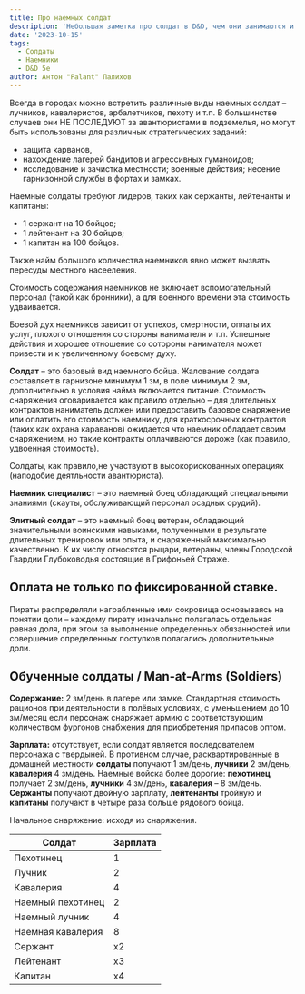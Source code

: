 ```yaml
---
title: Про наемных солдат
description: 'Небольшая заметка про солдат в D&D, чем они занимаются и чем не занимаются #soldiers #dnd5e #dnd #hirelings #mercenaries'
date: '2023-10-15'
tags:
  - Солдаты
  - Наемники
  - D&D 5e
author: Антон "Palant" Палихов
---
```


Всегда в городах можно встретить различные виды наемных солдат – лучников, кавалеристов, арбалетчиков, пехоту и т.п. В большинстве случаев они НЕ ПОСЛЕДУЮТ за авантюристами в подземелья, но могут быть использованы для различных стратегических заданий:

- защита карванов,
- нахождение лагерей бандитов и агрессивных гуманоидов;
- исследование и зачистка местности;
  военные действия;
  несение гарнизонной службы в фортах и замках.

Наемные солдаты требуют лидеров, таких как сержанты, лейтенанты и капитаны:

- 1 сержант на 10 бойцов;
- 1 лейтенант на 30 бойцов;
- 1 капитан на 100 бойцов.

Также найм большого количества наемников явно может вызвать пересуды местного насееления.

Стоимость содержания наемников не включает вспомогательный персонал (такой как бронники), а для военного времени эта стоимость удваивается.

Боевой дух наемников зависит от успехов, смертности, оплаты их услуг, плохого отношения со стороны нанимателя и т.п. Успешные действия и хорошее отношение со сотороны нанимателя может привести и к увеличенному боевому духу.

**Солдат** – это базовый вид наемного бойца. Жалование солдата составляет в гарнизоне минимум 1 зм, в поле минимум 2 зм, дополнительно в условия найма включается питание. Стоимость снаряжения оговаривается как правило отдельно – для длительных контрактов наниматель должен или предоставить базовое снаряжение или оплатить его стоимость наемнику, для краткосрочных контрактов (таких как охрана караванов) ожидается что наемник обладает своим снаряжением, но такие контракты оплачиваются дороже (как правило, удвоенная стоимость).

Солдаты, как правило,не участвуют в высокорискованных операциях (наподобие деятльности авантюриста).

**Наемник специалист** – это наемный боец обладающий специальными знаниями (скауты, обслуживающий персонал осадных орудий).

**Элитный солдат** – это наемный боец ветеран, обладающий значительными воинскими навыками, полученными в результате длительных тренировок или опыта, и снаряженный максимально качественно. К их числу относятся рыцари, ветераны, члены Городской Гвардии Глубоководья состоящие в Грифоньей Страже.

## Оплата не только по фиксированной ставке.

Пираты распределяли награбленные ими сокровища основываясь на понятии доли – каждому пирату изначально полагалась отдельная равная доля, при этом за выполнение определенных обязанностей или совершение определенных поступков полагались дополнительные доли.

## Обученные солдаты / Man-at-Arms (Soldiers)

**Содержание:** 2 зм/день в лагере или замке. Стандартная стоимость рационов при деятельности в полёвых условиях, с уменьшением до 10 зм/месяц если персонаж снаряжает армию с соответствующим количеством фургонов снабжения для приобретения припасов оптом.

**Зарплата:** отсутствует, если солдат является последователем персонажа с твердыней. В противном случае, расквартированные в домашней местности **солдаты** получают 1 зм/день, **лучники** 2 зм/день, **кавалерия** 4 зм/день. Наемные войска более дорогие: **пехотинец** получает 2 зм/день, **лучники** 4 зм/день, **кавалерия** – 8 зм/день. **Сержанты** получают двойную зарплату, **лейтенанты** тройную и **капитаны** получают в четыре раза больше рядового бойца.

Начальное снаряжение: исходя из снаряжения.

| Солдат            | Зарплата |
| ----------------- | -------- |
| Пехотинец         | 1        |
| Лучник            | 2        |
| Кавалерия         | 4        |
| Наемный пехотинец | 2        |
| Наемный лучник    | 4        |
| Наемная кавалерия | 8        |
| Сержант           | х2       |
| Лейтенант         | х3       |
| Капитан           | х4       |
